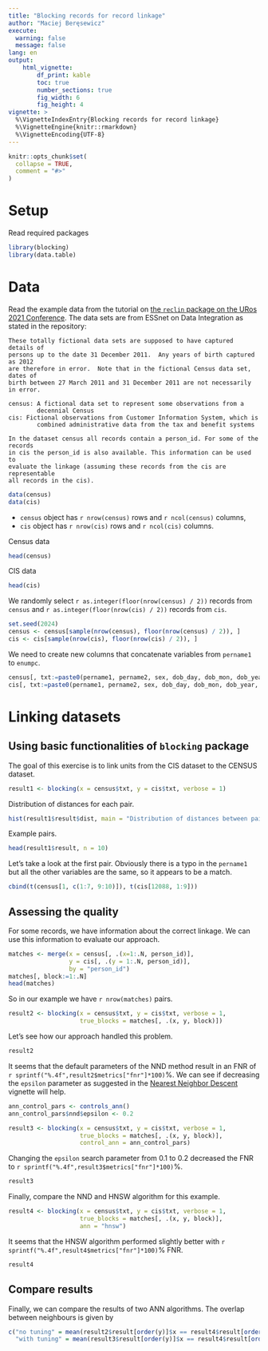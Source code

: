 ```yaml
---
title: "Blocking records for record linkage"
author: "Maciej Beręsewicz"
execute:
  warning: false
  message: false
lang: en
output: 
    html_vignette:
        df_print: kable
        toc: true
        number_sections: true
        fig_width: 6
        fig_height: 4
vignette: >
  %\VignetteIndexEntry{Blocking records for record linkage}
  %\VignetteEngine{knitr::rmarkdown}
  %\VignetteEncoding{UTF-8}
---
```


```r
knitr::opts_chunk$set(
  collapse = TRUE,
  comment = "#>"
)
```

# Setup

Read required packages

```r
library(blocking)
library(data.table)
```

# Data

Read the example data from the tutorial on [the `reclin` package on the URos 2021 Conference](https://github.com/djvanderlaan/tutorial-reclin-uros2021). The data sets are from ESSnet on Data Integration as stated in the repository:

```
These totally fictional data sets are supposed to have captured details of
persons up to the date 31 December 2011.  Any years of birth captured as 2012
are therefore in error.  Note that in the fictional Census data set, dates of
birth between 27 March 2011 and 31 December 2011 are not necessarily in error.

census: A fictional data set to represent some observations from a
        decennial Census
cis: Fictional observations from Customer Information System, which is
        combined administrative data from the tax and benefit systems

In the dataset census all records contain a person_id. For some of the records
in cis the person_id is also available. This information can be used to
evaluate the linkage (assuming these records from the cis are representable 
all records in the cis). 
```

```r
data(census)
data(cis)
```

+ `census` object has `r nrow(census)` rows and `r ncol(census)` columns,
+ `cis` object has `r nrow(cis)` rows and `r ncol(cis)` columns.

Census data

```r
head(census)
```
CIS data

```r
head(cis)
```

We randomly select `r as.integer(floor(nrow(census) / 2))` records from `census` and `r as.integer(floor(nrow(cis) / 2))` records from `cis`.

```r
set.seed(2024)
census <- census[sample(nrow(census), floor(nrow(census) / 2)), ]
cis <- cis[sample(nrow(cis), floor(nrow(cis) / 2)), ]
```

We need to create new columns that concatenate variables from `pername1` to `enumpc`. 

```r
census[, txt:=paste0(pername1, pername2, sex, dob_day, dob_mon, dob_year, enumcap, enumpc)]
cis[, txt:=paste0(pername1, pername2, sex, dob_day, dob_mon, dob_year, enumcap, enumpc)]
```


# Linking datasets

## Using basic functionalities of `blocking` package

The goal of this exercise is to link units from the CIS dataset to the CENSUS dataset. 

```r
result1 <- blocking(x = census$txt, y = cis$txt, verbose = 1)
```

Distribution of distances for each pair.

```r
hist(result1$result$dist, main = "Distribution of distances between pairs", xlab = "Distances")
```

Example pairs.

```r
head(result1$result, n = 10)
```

Let's take a look at the first pair. Obviously there is a typo in the `pername1` but all the other variables are the same, so it appears to be a match.

```r
cbind(t(census[1, c(1:7, 9:10)]), t(cis[12088, 1:9]))
```


## Assessing the quality

For some records, we have information about the correct linkage. We can use this information to evaluate our approach.

```r
matches <- merge(x = census[, .(x=1:.N, person_id)],
                 y = cis[, .(y = 1:.N, person_id)],
                 by = "person_id")
matches[, block:=1:.N]
head(matches)
```

So in our example we have `r nrow(matches)` pairs.

```r
result2 <- blocking(x = census$txt, y = cis$txt, verbose = 1,
                    true_blocks = matches[, .(x, y, block)])
```

Let's see how our approach handled this problem.

```r
result2
```

It seems that the default parameters of the NND method result in an FNR of `r sprintf("%.4f",result2$metrics["fnr"]*100)`%. We can see if decreasing the `epsilon` parameter as suggested in the [Nearest Neighbor Descent
](https://jlmelville.github.io/rnndescent/articles/nearest-neighbor-descent.html) vignette will help. 


```r
ann_control_pars <- controls_ann()
ann_control_pars$nnd$epsilon <- 0.2

result3 <- blocking(x = census$txt, y = cis$txt, verbose = 1, 
                    true_blocks = matches[, .(x, y, block)], 
                    control_ann = ann_control_pars)
```

Changing the `epsilon` search parameter from 0.1 to 0.2 decreased the FNR to `r sprintf("%.4f",result3$metrics["fnr"]*100)`%.

```r
result3
```

Finally, compare the NND and HNSW algorithm for this example.

```r
result4 <- blocking(x = census$txt, y = cis$txt, verbose = 1, 
                    true_blocks = matches[, .(x, y, block)], 
                    ann = "hnsw")
```

It seems that the HNSW algorithm performed slightly better with `r sprintf("%.4f",result4$metrics["fnr"]*100)`% FNR. 

```r
result4
```


## Compare results

Finally, we can compare the results of two ANN algorithms. The overlap between neighbours is given by

```r
c("no tuning" = mean(result2$result[order(y)]$x == result4$result[order(y)]$x)*100,
  "with tuning" = mean(result3$result[order(y)]$x == result4$result[order(y)]$x)*100)
```

